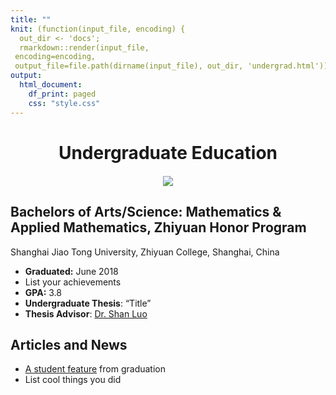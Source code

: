 ```yaml
---
title: ""
knit: (function(input_file, encoding) {
  out_dir <- 'docs';
  rmarkdown::render(input_file,
 encoding=encoding,
 output_file=file.path(dirname(input_file), out_dir, 'undergrad.html'))})
output:
  html_document:
    df_print: paged
    css: "style.css"
---
```


<center> <h1>Undergraduate Education</h1> </center>

<div>
<div style="margin-bottom:20px;">
</div>

<center>
<img src="cmu.png">
</center>

<div>
<div style="margin-bottom:20px;">
</div>

    
## Bachelors of Arts/Science: Mathematics & Applied Mathematics, Zhiyuan Honor Program

Shanghai Jiao Tong University, Zhiyuan College, Shanghai, China


- **Graduated:** June 2018   
- List your achievements 
- **GPA:** 3.8  
- **Undergraduate Thesis**: "Title"    
- **Thesis Advisor**: [Dr. Shan Luo](https://www.cmu.edu/dietrich/psychology/people/core-training-faculty/helgeson-vicki.html)

</div>
<div style="margin-bottom:20px;">
</div>


## Articles and News

- [A student feature](https://www.cmu.edu/dietrich/news/news-stories/2018/may/kim-hochstedler.html) from graduation
- List cool things you did


